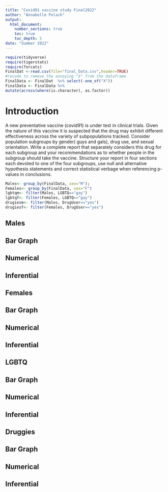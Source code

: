 ```yaml
---
title: "Covid91 vaccine study Final2022"
author: "Annabelle Polack"
output: 
  html_document:
    number_sections: true
    toc: true
    toc_depth: 5
date: "Summer 2022" 
---
```


```r
require(tidyverse)
require(tigerstats)
require(forcats)
FinalDat <-read.csv(file="final_Data.csv",header=TRUE)
#recode to remove the annoying "X" from the dataframe
FinalData <- FinalDat  %>% select(-one_of("X"))
FinalData <- FinalData %>%
mutate(across(where(is.character), as.factor))
```

# Introduction

A new  preventative vaccine (covid91) is under test in clinical trials. Given the nature of this vaccine it is suspected that the drug may exhibit different effectiveness across the variety of subpopulations tracked. Consider population subgroups by gender( guys and gals), drug use, and sexual orientation. Write a complete report that separately considers this drug for each subgroup and your recommendations as to whether people in the subgroup should take the vaccine. Structure your report in four sections each devoted to one of the four subgroups, use null and alternative hypothesis statements and correct statistical verbage when referencing p-values in conclusions.

```r
Males<- group_by(FinalData, sex="M");
Females<- group_by(FinalData, sex="F")
lgbtqm<- filter(Males, LGBTQ=="gay")
lgbtqf<- filter(Females, LGBTQ=="gay")
drugiesm<- filter(Males, DrugUser=="yes")
drugiesf<- filter(Females, DrugUser=="yes")
```

## Males


## Bar Graph


## Numerical


## Inferential 


## Females


## Bar Graph


## Numerical


## Inferential


## LGBTQ


## Bar Graph


## Numerical


## Inferential


## Druggies


## Bar Graph


## Numerical


## Inferential




